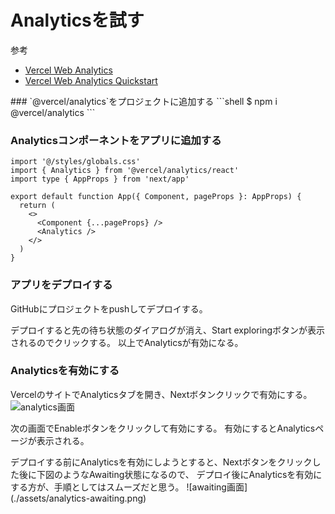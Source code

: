 
# Analyticsを試す

参考
- [Vercel Web Analytics](https://vercel.com/docs/analytics)
- [Vercel Web Analytics Quickstart](https://vercel.com/docs/analytics/quickstart#)

<Steps>
### `@vercel/analytics`をプロジェクトに追加する
```shell
$ npm i @vercel/analytics
```

### Analyticsコンポーネントをアプリに追加する
```tsx {2,9}
import '@/styles/globals.css'
import { Analytics } from '@vercel/analytics/react'
import type { AppProps } from 'next/app'

export default function App({ Component, pageProps }: AppProps) {
  return (
    <>
      <Component {...pageProps} />
      <Analytics />
    </>
  )
}
```

### アプリをデプロイする
GitHubにプロジェクトをpushしてデプロイする。

デプロイすると先の待ち状態のダイアログが消え、Start exploringボタンが表示されるのでクリックする。
以上でAnalyticsが有効になる。

### Analyticsを有効にする
VercelのサイトでAnalyticsタブを開き、Nextボタンクリックで有効にする。
![analytics画面](./assets/analytics.png)

次の画面でEnableボタンをクリックして有効にする。
有効にするとAnalyticsページが表示される。

<Notis>
デプロイする前にAnalyticsを有効にしようとすると、Nextボタンをクリックした後に下図のようなAwaiting状態になるので、
デプロイ後にAnalyticsを有効にする方が、手順としてはスムーズだと思う。
![awaiting画面](./assets/analytics-awaiting.png)
</Notis>
</Steps>
